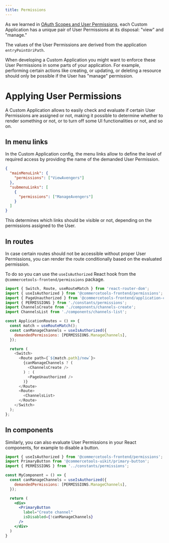 ```yaml
---
title: Permissions
---
```


As we learned in [OAuth Scopes and User Permissions](/concepts/oauth-scopes-and-user-permissions), each Custom Application has a unique pair of User Permissions at its disposal: "view" and "manage."

The values of the User Permissions are derived from the application `entryPointUriPath`.

When developing a Custom Application you might want to enforce these User Permissions in some parts of your application. For example, performing certain actions like creating, or updating, or deleting a resource should only be possible if the User has "manage" permission.

# Applying User Permissions

A Custom Application allows to easily check and evaluate if certain User Permissions are assigned or not, making it possible to determine whether to render something or not, or to turn off some UI functionalities or not, and so on.

## In menu links

In the Custom Application config, the menu links allow to define the level of required access by providing the name of the demanded User Permission.

```json
{
  "mainMenuLink": {
    "permissions": ["ViewAvengers"]
  },
  "submenuLinks": [
    {
      "permissions": ["ManageAvengers"]
    }
  ]
}
```

This determines which links should be visible or not, depending on the permissions assigned to the User.

## In routes

In case certain routes should not be accessible without proper User Permissions, you can render the route conditionally based on the evaluated permission.

To do so you can use the `useIsAuthorized` React hook from the `@commercetools-frontend/permissions` package.

```js title="routes.js" highlightLines="10-12"
import { Switch, Route, useRouteMatch } from 'react-router-dom';
import { useIsAuthorized } from '@commercetools-frontend/permissions';
import { PageUnauthorized } from '@commercetools-frontend/application-components';
import { PERMISSIONS } from './constants/permissions';
import ChannelsCreate from './components/channels-create';
import ChannelsList from './components/channels-list';

const ApplicationRoutes = () => {
  const match = useRouteMatch();
  const canManageChannels = useIsAuthorized({
    demandedPermissions: [PERMISSIONS.ManageChannels],
  });

  return (
    <Switch>
      <Route path={`${match.path}/new`}>
        {canManageChannels ? (
          <ChannelsCreate />
        ) : (
          <PageUnauthorized />
        )}
      </Route>
      <Route>
        <ChannelsList>
      </Route>
    </Switch>
  );
};
```

## In components

Similarly, you can also evaluate User Permissions in your React components, for example to disable a button.

```jsx
import { useIsAuthorized } from '@commercetools-frontend/permissions';
import PrimaryButton from '@commercetools-uikit/primary-button';
import { PERMISSIONS } from '../constants/permissions';

const MyComponent = () => {
  const canManageChannels = useIsAuthorized({
    demandedPermissions: [PERMISSIONS.ManageChannels],
  });

  return (
    <div>
      <PrimaryButton
        label="Create channel"
        isDisabled={!canManageChannels}
      />
    </div>
  )
}
```
